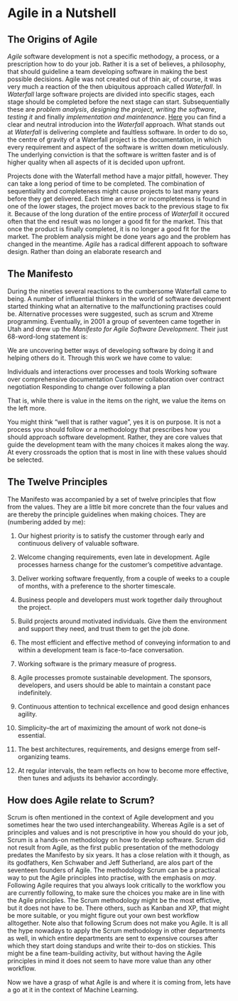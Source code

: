 # Agile in a Nutshell

## The Origins of Agile

*Agile* software development is not a specific methodogy, a process, or a prescription how to do your job. Rather it is a set of believes, a philosophy, that should guideline a team developing software in making the best possible decisions. Agile was not created out of thin air, of course, it was very much a reaction of the then ubiquitous approach called *Waterfall*. In *Waterfall* large software projects are divided into specific stages, each stage should be completed before the next stage can start. Subsequentially these are *problem analysis*, *designing the project*, *writing the software*, *testing it* and finally *implementation and maintenance*. [Here](https://www.youtube.com/watch?v=LxEmGNgqYJA) you can find a clear and neutral introducion into the *Waterfall* approach. What stands out at *Waterfall* is delivering complete and faultless software. In order to do so, the centre of gravity of a Waterfall project is the documentation, in which every requirement and aspect of the software is written down meticulously. The underlying conviction is that the software is written faster and is of higher quality when all aspects of it is decided upon upfront.

Projects done with the Waterfall method have a major pitfall, however. They can take a long period of time to be completed. The combination of sequentiality and completeness might cause projects to last many years before they get delivered. Each time an error or incompleteness is found in one of the lower stages, the project moves back to the previous stage to fix it. Because of the long duration of the entire process of *Waterfall* it occured often that the end result was no longer a good fit for the market. This  that once the product is finally completed, it is no longer a good fit for the market. The problem analysis might be done years ago and the problem has changed in the meantime. *Agile* has a radical different appoach to software design. Rather than doing an elaborate research and 

## The Manifesto

During the nineties several reactions to the cumbersome Waterfall came to being. A number of influential thinkers in the world of software development started thinking what an alternative to the malfunctioning practises could be. Alternative processes were suggested, such as scrum and Xtreme programming. Eventually, in 2001 a group of seventeen came together in Utah and drew up the *Manifesto for Agile Software Development*. Their just 68-word-long statement is:

We are uncovering better ways of developing software by doing it and helping others do it. Through this work we have come to value:

Individuals and interactions over processes and tools
Working software over comprehensive documentation
Customer collaboration over contract negotiation
Responding to change over following a plan

That is, while there is value in the items on the right, we value the items on the left more.

You might think "well that is rather vague", yes it is on purpose. It is not a process you should follow or a methodology that prescribes how you should approach software development. Rather, they are core values that guide the development team with the many choices it makes along the way. At every crossroads the option that is most in line with these values should be selected. 

## The Twelve Principles

The Manifesto was accompanied by a set of twelve principles that flow from the values. They are a little bit more concrete than the four values and are thereby the principle guidelines when making choices. They are (numbering added by me):

1) Our highest priority is to satisfy the customer through early and continuous delivery of valuable software.

2) Welcome changing requirements, even late in development. Agile processes harness change for the customer's competitive advantage.

3) Deliver working software frequently, from a couple of weeks to a couple of months, with a preference to the shorter timescale.

4) Business people and developers must work together daily throughout the project.

5) Build projects around motivated individuals. Give them the environment and support they need, and trust them to get the job done.

6) The most efficient and effective method of conveying information to and within a development team is face-to-face conversation.

7) Working software is the primary measure of progress.

8) Agile processes promote sustainable development. The sponsors, developers, and users should be able to maintain a constant pace indefinitely.

9) Continuous attention to technical excellence and good design enhances agility.

10) Simplicity--the art of maximizing the amount of work not done--is essential.

11) The best architectures, requirements, and designs emerge from self-organizing teams.

12) At regular intervals, the team reflects on how to become more effective, then tunes and adjusts its behavior accordingly.

## How does Agile relate to Scrum?

Scrum is often mentioned in the context of Agile development and you sometimes hear the two used interchangeability. Whereas Agile is a set of principles and values and is not prescriptive in how you should do your job, Scrum is a hands-on methodology on how to develop software. Scrum did not result from Agile, as the first public presentation of the methodology predates the Manifesto by six years. It has a close relation with it though, as its godfathers, Ken Schwaber and Jeff Sutherland, are alos part of the seventeen founders of Agile. The methodology Scrum can be a practical way to put the Agile principles into practise, with the emphasis on *may*. Following Agile requires that you always look critically to the workflow you are currently following, to make sure the choices you make are in line with the Agile principles. The Scrum methodology might be the most effictive, but it does not have to be. There others, such as Kanban and XP, that might be more suitable, or you might figure out your own best workflow alltogether. Note also that following Scrum does not make you Agile. It is all the hype nowadays to apply the Scrum methodology in other departments as well, in which entire departments are sent to expensive courses after which they start doing standups and write their to-dos on stickies. This might be a fine team-building activity, but without having the Agile principles in mind it does not seem to have more value than any other workflow.  

Now we have a grasp of what Agile is and where it is coming from, lets have a go at it in the context of Machine Learning. 
